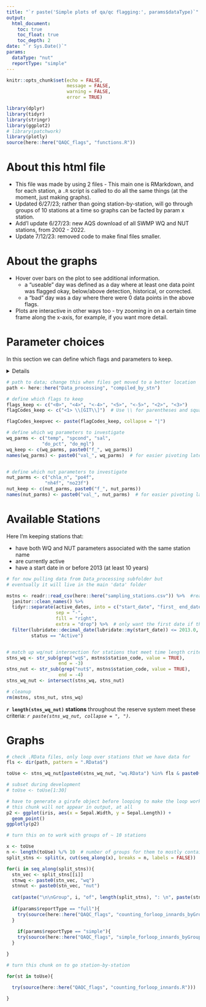 ```yaml
---
title: "`r paste('Simple plots of qa/qc flagging:', params$dataType)`"
output: 
  html_document:
    toc: true
    toc_float: true
    toc_depth: 2
date: "`r Sys.Date()`"
params:
  dataType: "nut"
  reportType: "simple"
---
```


```r
knitr::opts_chunk$set(echo = FALSE,
                      message = FALSE,
                      warning = FALSE,
                      error = TRUE)

library(dplyr)
library(tidyr)
library(stringr)
library(ggplot2)
# library(patchwork)
library(plotly)
source(here::here("QAQC_flags", "functions.R"))
```

# About this html file  

-  This file was made by using 2 files - This main one is RMarkdown, and for each station, a `.R` script is called to do all the same things (at the moment, just making graphs).      
-  Updated 6/27/23; rather than going station-by-station, will go through groups of 10 stations at a time so graphs can be facted by param x station.  
-  Add'l update 6/27/23: new AQS download of all SWMP WQ and NUT stations, from 2002 - 2022.  
-  Update 7/12/23: removed code to make final files smaller.  


# About the graphs  

-  Hover over bars on the plot to see additional information.  
    -  a "useable" day was defined as a day where at least one data point was flagged okay, below/above detection, historical, or corrected.  
    -  a "bad" day was a day where there were 0 data points in the above flags.  
-  Plots are interactive in other ways too - try zooming in on a certain time frame along the x-axis, for example, if you want more detail.  



# Parameter choices  

In this section we can define which flags and parameters to keep.  

<details>  

Currently set to keep:  

-  Flags:  
    -  0 - accepted  
    -  4 - historical  
    -  -4 - below detection  
    -  -5 - above detection
    -  5 - corrected  
    -  <1> [GIT] - data recovered from telemetry  
    -  2 and 3; per readme in data download: "2 and 3 Flags were used in 2007 and 2008 to designate data that were outside 2 and 3 standard deviations from the historical seasonal mean. This automated check has since been discontinued and the 2 and 3 flags applied to the data during this time are being removed from the dataset as the data are authenticated."  
-  WQ Parameters:  
    -  Temp  
    -  SpCond  
    -  Sal  
    -  DO %  
    -  DO mg/L  
-  NUT Parameters:  
    -  Chl a (as `chla_n` - does this show up with other names from other reserves?)  
    -  PO4_f (f = filtered)  
    -  NH4_f
    -  NO23_f
 
    
NO2 and NO3 as separate parameters were removed 7/10/23 after discussion at the Data Analysis Team meeting on 6/30.  
    
</details>

```r
# path to data; change this when files get moved to a better location
path <- here::here("Data_processing", "compiled_by_stn")
```

```r
# define which flags to keep
flags_keep <- c("<0>", "<4>", "<-4>", "<5>", "<-5>", "<2>", "<3>")
flagCodes_keep <- c("<1> \\[GIT\\]")  # Use \\ for parentheses and square brackets.   

flagCodes_keepvec <- paste(flagCodes_keep, collapse = "|")

# define which wq parameters to investigate
wq_parms <- c("temp", "spcond", "sal",
             "do_pct", "do_mgl")
wq_keep <- c(wq_parms, paste0("f_", wq_parms))
names(wq_parms) <- paste0("val_", wq_parms)  # for easier pivoting later


# define which nut parameters to investigate
nut_parms <- c("chla_n", "po4f", 
              "nh4f", "no23f")
nut_keep <- c(nut_parms, paste0("f_", nut_parms))
names(nut_parms) <- paste0("val_", nut_parms)  # for easier pivoting later

```

# Available Stations  

Here I'm keeping stations that:  

-  have both WQ and NUT parameters associated with the same station name  
-  are currently active  
-  have a start date in or before 2013 (at least 10 years)  

```r
# for now pulling data from Data_processing subfolder but 
# eventually it will live in the main 'data' folder

mstns <- readr::read_csv(here::here("sampling_stations.csv")) %>%  #read.csv threw an error for some reason
  janitor::clean_names() %>%   
  tidyr::separate(active_dates, into = c("start_date", "first_ end_date"),
                  sep = "-",
                  fill = "right",
                  extra = "drop") %>%  # only want the first date if there are multiples
  filter(lubridate::decimal_date(lubridate::my(start_date)) <= 2013.0,
         status == "Active")


# match up wq/nut intersection for stations that meet time length criteria
stns_wq <- str_sub(grep("wq$", mstns$station_code, value = TRUE),
                   end = -3)
stns_nut <- str_sub(grep("nut$", mstns$station_code, value = TRUE),
                   end = -4)
stns_wq_nut <- intersect(stns_wq, stns_nut)

# cleanup  
rm(mstns, stns_nut, stns_wq)
```

**`r length(stns_wq_nut)` stations** throughout the reserve system meet these criteria:  *`r paste(stns_wq_nut, collapse = ", ")`*.  

# Graphs   

```r
# check .RData files, only loop over stations that we have data for
fls <- dir(path, pattern = ".RData$")

toUse <- stns_wq_nut[paste0(stns_wq_nut, "wq.RData") %in% fls & paste0(stns_wq_nut, "nut.RData") %in% fls]
```

```r
# subset during development
# toUse <- toUse[1:30]
```

```r
# have to generate a girafe object before looping to make the loop work
# this chunk will not appear in output, at all
p2 <- ggplot(iris, aes(x = Sepal.Width, y = Sepal.Length)) +
  geom_point()
ggplotly(p2)
```


```r
# turn this on to work with groups of ~ 10 stations  

x <- toUse
n <- length(toUse) %/% 10  # number of groups for them to mostly contain 10 stations
split_stns <- split(x, cut(seq_along(x), breaks = n, labels = FALSE))

for(i in seq_along(split_stns)){
  stn_vec <- split_stns[[i]]
  stnwq <- paste0(stn_vec, "wq")
  stnnut <- paste0(stn_vec, "nut")
  
  cat(paste("\n\nGroup", i, "of", length(split_stns), ": \n", paste(stn_vec, collapse = ", "), "\n\n"))
 
  if(params$reportType == "full"){
    try(source(here::here("QAQC_flags", "counting_forloop_innards_byGroup.R")))
  } 
  
    if(params$reportType == "simple"){
    try(source(here::here("QAQC_flags", "simple_forloop_innards_byGroup.R")))
  } 

}
```



```r
# turn this chunk on to go station-by-station

for(st in toUse){

  try(source(here::here("QAQC_flags", "counting_forloop_innards.R")))

}
```

